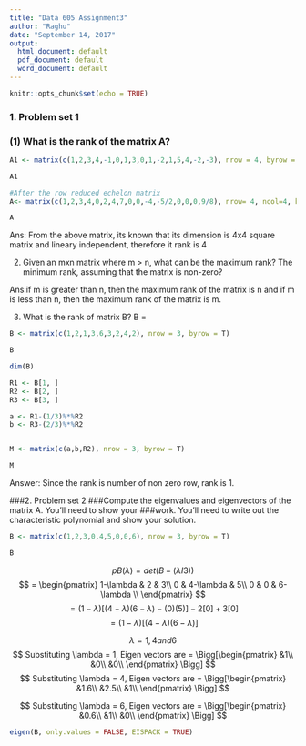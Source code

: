```yaml
---
title: "Data 605 Assignment3"
author: "Raghu"
date: "September 14, 2017"
output:
  html_document: default
  pdf_document: default
  word_document: default
---
```


```r
knitr::opts_chunk$set(echo = TRUE)
```

### 1. Problem set 1
### (1) What is the rank of the matrix A?

```r

A1 <- matrix(c(1,2,3,4,-1,0,1,3,0,1,-2,1,5,4,-2,-3), nrow = 4, byrow = T)

A1

#After the row reduced echelon matrix
A<- matrix(c(1,2,3,4,0,2,4,7,0,0,-4,-5/2,0,0,0,9/8), nrow= 4, ncol=4, byrow= TRUE)

A

```


Ans: From the above matrix, its known that its dimension is 4x4 square matrix and lineary independent, therefore it rank is 4

(2) Given an mxn matrix where m > n, what can be the maximum rank? The minimum rank, assuming that the matrix is non-zero?

Ans:if m is greater than n, then the maximum rank of the matrix is n and if m is less than n, then the maximum rank of the matrix is m.

(3) What is the rank of matrix B?
B =

```r

B <- matrix(c(1,2,1,3,6,3,2,4,2), nrow = 3, byrow = T)

B

dim(B)

R1 <- B[1, ]
R2 <- B[2, ]
R3 <- B[3, ]

a <- R1-(1/3)%*%R2
b <- R3-(2/3)%*%R2


M <- matrix(c(a,b,R2), nrow = 3, byrow = T)

M

```

Answer: Since the rank is number of non zero row, rank is 1.

###2. Problem set 2
###Compute the eigenvalues and eigenvectors of the matrix A. You'll need to show your
###work. You'll need to write out the characteristic polynomial and show your solution.

```r

B <- matrix(c(1,2,3,0,4,5,0,0,6), nrow = 3, byrow = T)

B

```



$$
pB(\lambda) = det(B-(\lambda I3))
$$
$$ =
\begin{pmatrix}
1-\lambda & 2 & 3\\
0 & 4-\lambda & 5\\
0 & 0 & 6-\lambda \\
\end{pmatrix}
$$
$$ 
= (1-\lambda)[(4-\lambda)(6-\lambda)-(0)(5)] - 2[0] + 3[0]
$$
$$
= (1-\lambda)[(4-\lambda)(6-\lambda)]
$$

$$
\lambda = 1, 4 and 6
$$
$$
Substituting \lambda = 1,  Eigen vectors are = 
\Bigg[\begin{pmatrix}
&1\\
&0\\
&0\\
\end{pmatrix}
\Bigg]
$$
$$
Substituting \lambda = 4,  Eigen vectors are = 
\Bigg[\begin{pmatrix}
&1.6\\
&2.5\\
&1\\
\end{pmatrix}
\Bigg]
$$

$$
Substituting \lambda = 6,  Eigen vectors are = 
\Bigg[\begin{pmatrix}
&0.6\\
&1\\
&0\\
\end{pmatrix}
\Bigg]
$$

```r

eigen(B, only.values = FALSE, EISPACK = TRUE)

```

